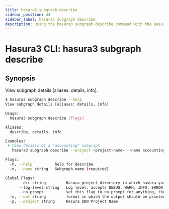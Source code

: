 ```yaml
---
title: hasura3 subgraph describe
sidebar_position: 44
sidebar_label: hasura3 subgraph describe
description: Using the hasura3 subgraph describe command with the Hasura CLI
---
```


# Hasura3 CLI: hasura3 subgraph describe 

## Synopsis
View subgraph details [aliases: details, info].

```bash
$ hasura3 subgraph describe --help
View subgraph details [aliases: details, info]

Usage:
  hasura3 subgraph describe [flags]

Aliases:
  describe, details, info

Examples:
 # View details of a "accounting" subgraph
   hasura3 subgraph describe --project <project-name> --name accounting

Flags:
  -h, --help          help for describe
  -n, --name string   Subgraph name (required)

Global Flags:
      --dir string         Hasura project directory in which hasura.yaml is present (default ".")
      --log-level string   Log level. accepts DEBUG, WARN, INFO, ERROR, FATAL (default "INFO")
      --no-prompt          set this flag to no prompt for anything, the command fails if any input is missing
  -o, --out string         format in which the output should be printed, accepts table, json and yaml (default "table")
  -p, --project string     Hasura DDN Project Name
```

